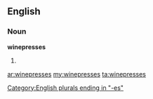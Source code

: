 ==English==

===Noun===
'''winepresses'''

# {{plural of|[[winepress]]}}

[[Category:English plurals ending in "-es"]]

[[ar:winepresses]]
[[my:winepresses]]
[[ta:winepresses]]